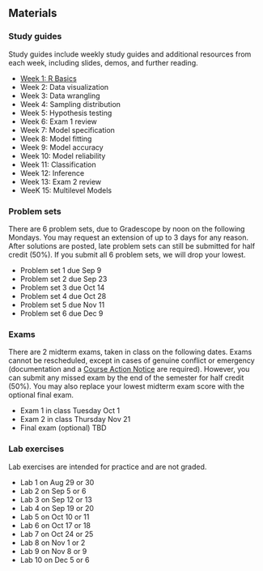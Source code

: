 ## Materials

### Study guides 

Study guides include weekly study guides and additional resources from each week, including slides, demos, and further reading.

- [Week 1: R Basics](notes/week-01-r-basics.qmd)
- Week 2: Data visualization
- Week 3: Data wrangling 
- Week 4: Sampling distribution 
- Week 5: Hypothesis testing 
- Week 6: Exam 1 review
- Week 7: Model specification 
- Week 8: Model fitting
- Week 9: Model accuracy 
- Week 10: Model reliability 
- Week 11: Classification 
- Week 12: Inference
- Week 13: Exam 2 review
- WeeK 15: Multilevel Models 

### Problem sets

There are 6 problem sets, due to Gradescope by noon on the following Mondays. You may request an extension of up to 3 days for any reason. After solutions are posted, late problem sets can still be submitted for half credit (50%). If you submit all 6 problem sets, we will drop your lowest. 

- Problem set 1 due Sep 9
- Problem set 2 due Sep 23
- Problem set 3 due Oct 14 
- Problem set 4 due Oct 28
- Problem set 5 due Nov 11
- Problem set 6 due Dec 9 

### Exams

There are 2 midterm exams, taken in class on the following dates. Exams cannot be rescheduled, except in cases of genuine conflict or emergency (documentation and a [Course Action Notice](https://srfs.upenn.edu/student-records/course-action-notices) are required). However, you can submit any missed exam by the end of the semester for half credit (50%). You may also replace your lowest midterm exam score with the optional final exam. 

- Exam 1 in class Tuesday Oct 1
- Exam 2 in class Thursday Nov 21 
- Final exam (optional) TBD 

### Lab exercises

Lab exercises are intended for practice and are not graded.

- Lab 1 on Aug 29 or 30
- Lab 2 on Sep 5 or 6
- Lab 3 on Sep 12 or 13
- Lab 4 on Sep 19 or 20
- Lab 5 on Oct 10 or 11
- Lab 6 on Oct 17 or 18
- Lab 7 on Oct 24 or 25
- Lab 8 on Nov 1 or 2
- Lab 9 on Nov 8 or 9
- Lab 10 on Dec 5 or 6


